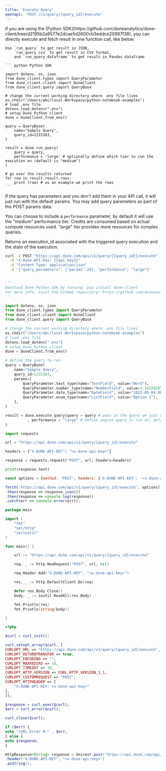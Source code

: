 ```yaml
---
title: 'Execute Query'
openapi: 'POST /v1/query/{query_id}/execute'
---
```


<Accordion title="Execute query and get result in one call">
  <Tip> If you are using the [Python SDK](https://github.com/duneanalytics/dune-client/tree/d2195b2a9577e2dcae5d2600cb3eddce20987f38), you can directly execute and fetch result in one function call, like below: </Tip>

    Use `run_query` to get result in JSON, 
        `run_query_csv` to get result in CSV format, 
        and `run_query_dataframe` to get result in Pandas dataframe

    ``` python Python SDK 

    import dotenv, os, json
    from dune_client.types import QueryParameter
    from dune_client.client import DuneClient
    from dune_client.query import QueryBase

    # change the current working directory where .env file lives
    os.chdir("/Users/abc/local-Workspace/python-notebook-examples")
    # load .env file
    dotenv.load_dotenv(".env")
    # setup Dune Python client
    dune = DuneClient.from_env()

    query = QueryBase(
        name="Sample Query",
        query_id=1215383,
    )

    result = dune.run_query(
        query = query,
        performance = 'large' # optionally define which tier to run the execution on (default is "medium")
    )

    # go over the results returned
    for row in result.result.rows: 
        print (row) # as an example we print the rows
    ```
</Accordion>

If the query has parameters and you don't add them in your API call, it will just run with the default params. You may add query parameters as part of the POST params data.

You can choose to include a `performance` parameter, by default it will use the "medium" performance tier. Credits are consumed based on actual compute resources used. "large" tier provides more resources for complex queries.

Returns an execution_id associated with the triggered query execution and the state of the execution.

<RequestExample>

```bash cURL
curl -X POST "https://api.dune.com/api/v1/query/{{query_id}}/execute"   \
  -H "X-Dune-API-Key: {{api_key}}"                                       \
  -H "Content-Type: application/json"                                   \
  -d '{"query_parameters": {"param1":24}, "performance": "large"}'
```

```python Python SDK

'''
Download Dune Python SDK by running `pip install dune-client`
For more info, visit the GitHub repository: https://github.com/duneanalytics/dune-client/tree/d2195b2a9577e2dcae5d2600cb3eddce20987f38
'''

import dotenv, os, json
from dune_client.types import QueryParameter
from dune_client.client import DuneClient
from dune_client.query import QueryBase

# change the current working directory where .env file lives
os.chdir("/Users/abc/local-Workspace/python-notebook-examples")
# load .env file
dotenv.load_dotenv(".env")
# setup Dune Python client
dune = DuneClient.from_env()

# define the query to run
query = QueryBase(
    name="Sample Query",
    query_id=1215383,
    params=[
        QueryParameter.text_type(name="TextField", value="Word"),
        QueryParameter.number_type(name="NumberField", value=3.1415926535),
        QueryParameter.date_type(name="DateField", value="2022-05-04 00:00:00"),
        QueryParameter.enum_type(name="ListField", value="Option 1"),
    ],
)

result = dune.execute_query(query = query # pass in the query we just defined
          , performance = "large" # define engine query is run on, default is "medium"
)

```

```python Python
import requests

url = "https://api.dune.com/api/v1/query/{query_id}/execute"

headers = {"X-DUNE-API-KEY": "<x-dune-api-key>"}

response = requests.request("POST", url, headers=headers)

print(response.text)

```

```javascript Javascript
const options = {method: 'POST', headers: {'X-DUNE-API-KEY': '<x-dune-api-key>'}};

fetch('https://api.dune.com/api/v1/query/{query_id}/execute', options)
.then(response => response.json())
.then(response => console.log(response))
.catch(err => console.error(err));

```

```go Go
package main

import (
    "fmt"
    "net/http"
    "io/ioutil"
)

func main() {

    url := "https://api.dune.com/api/v1/query/{query_id}/execute"

    req, _ := http.NewRequest("POST", url, nil)

    req.Header.Add("X-DUNE-API-KEY", "<x-dune-api-key>")

    res, _ := http.DefaultClient.Do(req)

    defer res.Body.Close()
    body, _ := ioutil.ReadAll(res.Body)

    fmt.Println(res)
    fmt.Println(string(body))

}

```

```php PHP
<?php

$curl = curl_init();

curl_setopt_array($curl, [
CURLOPT_URL => "https://api.dune.com/api/v1/query/{query_id}/execute",
CURLOPT_RETURNTRANSFER => true,
CURLOPT_ENCODING => "",
CURLOPT_MAXREDIRS => 10,
CURLOPT_TIMEOUT => 30,
CURLOPT_HTTP_VERSION => CURL_HTTP_VERSION_1_1,
CURLOPT_CUSTOMREQUEST => "POST",
CURLOPT_HTTPHEADER => [
    "X-DUNE-API-KEY: <x-dune-api-key>"
],
]);

$response = curl_exec($curl);
$err = curl_error($curl);

curl_close($curl);

if ($err) {
echo "cURL Error #:" . $err;
} else {
echo $response;
}

```

```java Java
HttpResponse<String> response = Unirest.post("https://api.dune.com/api/v1/query/{query_id}/execute")
.header("X-DUNE-API-KEY", "<x-dune-api-key>")
.asString();
```

</RequestExample>
